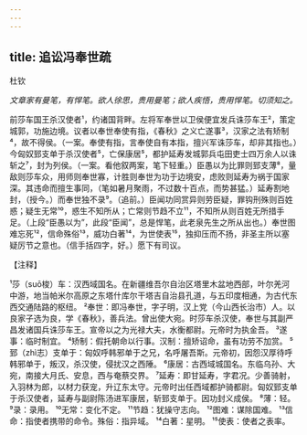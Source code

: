 ```yaml
---
---
---
```

title: 追讼冯奉世疏
---



杜钦

*文章家有曼笔，有悍笔。欲人徐思，贵用曼笔；欲人疾悟，贵用悍笔。切须知之。*

前莎车国王杀汉使者¹，约诸国背畔。左将军奉世以卫侯便宜发兵诛莎车王²，策定城郭，功施边境。议者以奉世奉使有指，《春秋》之义亡遂事³，汉家之法有矫制⁴，故不得侯。（一案。奉使有指，言奉使自有本指，擅兴军诛莎车，却非其指也。）今匈奴郅支单于杀汉使者⁵，亡保康居⁵，都护延寿发城郭兵屯田吏士四万余人以诛斩之⁷，封为列侯。（一案。看他叙两案，笔下轻重。）臣愚以为比罪则郅支薄⁸，量敌则莎车众，用师则奉世寡，计胜则奉世为功于边境安，虑败则延寿为祸于国家深。其违命而擅生事同，（笔如暑月聚雨，不过数十百点，而势甚猛。）延寿割地封，（授今。）而奉世独不录⁹。（追前。）臣闻功同赏异则劳臣疑，罪钩刑殊则百姓惑；疑生无常¹⁰，惑生不知所从；亡常则节趋不立¹¹，不知所从则百姓无所措手足。（上段“臣愚以为”，此段“臣闻”，总是悍笔，此老泉先生之所从出也。）奉世图难忘死¹²，信命殊俗¹³，威功白著¹⁴，为世使表¹⁵，独抑压而不扬，非圣主所以塞疑厉节之意也。（信手括四字，好。）愿下有司议。

【注释】

¹莎（suō梭）车：汉西域国名。在新疆维吾尔自治区塔里木盆地西部，叶尔羌河中游，地当帕米尔高原之东塔什库尔干塔吉自治县孔道，与五印度相通，为古代东西交通陆路的枢纽。
²奉世：即冯奉世，字子明，汉上党（今山西长治市）人。以良家子选为良，学《春秋》，善兵法。曾出使大宛。时莎车杀汉使，奉世与其副严昌发诸国兵诛莎车王。宣帝以之为光禄大夫，水衡都尉。元帝时为执金吾。
³遂事：临时制宜。
⁴矫制：假托朝命以行事。汉制：擅矫诏命，虽有功劳不加赏。
⁵郅（zhì志）支单于：匈奴呼韩邪单于之兄，名呼屠吾斯。元帝初，因怨汉厚待呼韩邪单于，叛汉，杀汉使，侵扰汉之西陲。
⁶康居：古西域城国名。东临乌孙、大宛，南接大月氏、安息，西与奄蔡交界。
⁷延寿：即甘延寿，字君况。少善骑射，入羽林为郎，以材力获宠，升辽东太守。元帝时出任西域都护骑都尉。匈奴郅支单于杀汉使者，延寿与副尉陈汤进军康居，斩郅支单于。因功封义成侯。
⁸薄：轻。
⁹录：录用。
¹⁰无常：变化不定。
¹¹节趋：犹操守志向。
¹²图难：谋除国难。
¹³信命：指使者携带的命令。殊俗：指异域。
¹⁴白著：星明。
¹⁵使表：使者之表率。